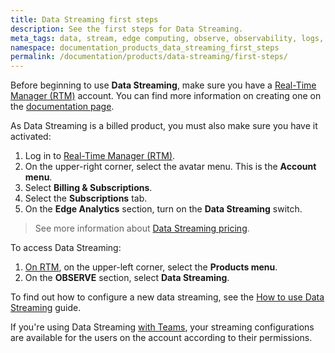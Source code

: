 ```yaml
---
title: Data Streaming first steps
description: See the first steps for Data Streaming.
meta_tags: data, stream, edge computing, observe, observability, logs, events
namespace: documentation_products_data_streaming_first_steps
permalink: /documentation/products/data-streaming/first-steps/
---
```


Before beginning to use **Data Streaming**, make sure you have a [Real-Time Manager (RTM)](https://manager.azion.com/) account. You can find more information on creating one on the [documentation page](/en/documentation/products/accounts/creating-account/).

As Data Streaming is a billed product, you must also make sure you have it activated:

1. Log in to [Real-Time Manager (RTM)](https://manager.azion.com/).
2. On the upper-right corner, select the avatar menu. This is the **Account menu**.
3. Select **Billing & Subscriptions**.
4. Select the **Subscriptions** tab.
5. On the **Edge Analytics** section, turn on the **Data Streaming** switch.

> See more information about [Data Streaming pricing](https://www.azion.com/en/pricing/).

To access Data Streaming:

1. [On RTM](https://manager.azion.com/), on the upper-left corner, select the **Products menu**.
2. On the **OBSERVE** section, select **Data Streaming**.

To find out how to configure a new data streaming, see the [How to use Data Streaming](/en/documentation/products/guides/use-data-streaming/) guide.

If you're using Data Streaming [with Teams](/en/documentation/products/accounts/teams-permissions/), your streaming configurations are available for the users on the account according to their permissions.

